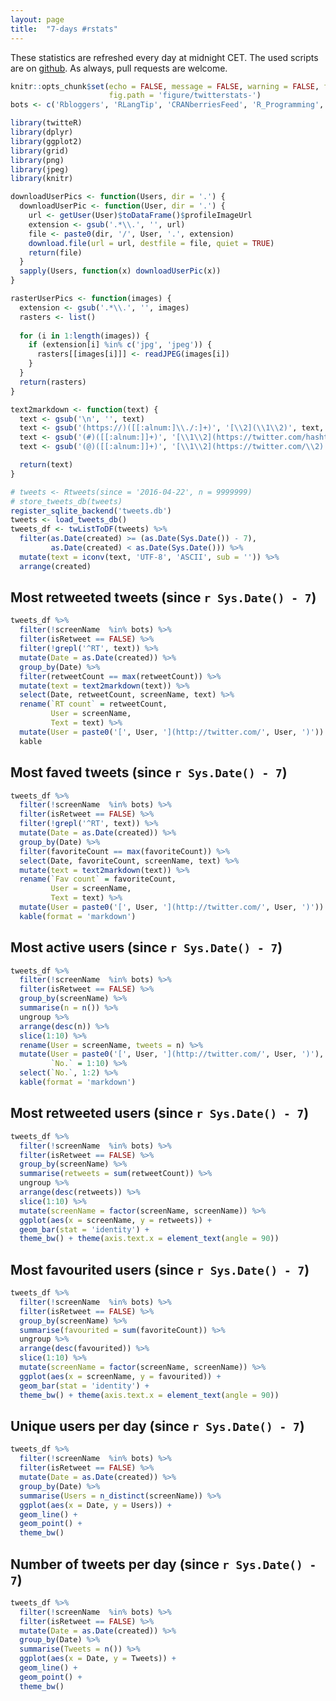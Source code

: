 ```yaml
---
layout: page
title:  "7-days #rstats"
---
```


These statistics are refreshed every day at midnight CET. The used scripts are on [github](https://github.com/calligross/twitteRstats). As always, pull requests are welcome.

```r
knitr::opts_chunk$set(echo = FALSE, message = FALSE, warning = FALSE, fig.width = 10, 
                      fig.path = 'figure/twitterstats-')
bots <- c('Rbloggers', 'RLangTip', 'CRANberriesFeed', 'R_Programming', 'SemanticEarth', 'BigDataTweetBot')
```

```r
library(twitteR)
library(dplyr)
library(ggplot2)
library(grid)
library(png)
library(jpeg)
library(knitr)
```


```r
downloadUserPics <- function(Users, dir = '.') {
  downloadUserPic <- function(User, dir = '.') {
    url <- getUser(User)$toDataFrame()$profileImageUrl
    extension <- gsub('.*\\.', '', url)
    file <- paste0(dir, '/', User, '.', extension)
    download.file(url = url, destfile = file, quiet = TRUE)
    return(file)
  }
  sapply(Users, function(x) downloadUserPic(x))
}

rasterUserPics <- function(images) {
  extension <- gsub('.*\\.', '', images)
  rasters <- list()
  
  for (i in 1:length(images)) {
    if (extension[i] %in% c('jpg', 'jpeg')) {
      rasters[[images[i]]] <- readJPEG(images[i])
    }
  }
  return(rasters)
}

text2markdown <- function(text) {
  text <- gsub('\n', '', text)
  text <- gsub('(https://)([[:alnum:]\\./:]+)', '[\\2](\\1\\2)', text, ignore.case = TRUE)
  text <- gsub('(#)([[:alnum:]]+)', '[\\1\\2](https://twitter.com/hashtag/\\2?src=hash)', text)
  text <- gsub('(@)([[:alnum:]]+)', '[\\1\\2](https://twitter.com/\\2)', text)

  return(text)
}

```

```r
# tweets <- Rtweets(since = '2016-04-22', n = 9999999)
# store_tweets_db(tweets)
register_sqlite_backend('tweets.db')
tweets <- load_tweets_db()
tweets_df <- twListToDF(tweets) %>% 
  filter(as.Date(created) >= (as.Date(Sys.Date()) - 7),
         as.Date(created) < as.Date(Sys.Date())) %>%
  mutate(text = iconv(text, 'UTF-8', 'ASCII', sub = '')) %>%
  arrange(created)
```

## Most retweeted tweets (since `r Sys.Date() - 7`)

```r
tweets_df %>%
  filter(!screenName  %in% bots) %>%
  filter(isRetweet == FALSE) %>%
  filter(!grepl('^RT', text)) %>%
  mutate(Date = as.Date(created)) %>%
  group_by(Date) %>%
  filter(retweetCount == max(retweetCount)) %>%
  mutate(text = text2markdown(text)) %>%
  select(Date, retweetCount, screenName, text) %>%
  rename(`RT count` = retweetCount,
         User = screenName,
         Text = text) %>%
  mutate(User = paste0('[', User, '](http://twitter.com/', User, ')')) %>%
  kable
```

## Most faved tweets (since `r Sys.Date() - 7`)

```r
tweets_df %>%
  filter(!screenName  %in% bots) %>%
  filter(isRetweet == FALSE) %>%
  filter(!grepl('^RT', text)) %>%
  mutate(Date = as.Date(created)) %>%
  group_by(Date) %>%
  filter(favoriteCount == max(favoriteCount)) %>%
  select(Date, favoriteCount, screenName, text) %>%
  mutate(text = text2markdown(text)) %>%
  rename(`Fav count` = favoriteCount,
         User = screenName,
         Text = text) %>%
  mutate(User = paste0('[', User, '](http://twitter.com/', User, ')')) %>%
  kable(format = 'markdown')
```

## Most active users (since `r Sys.Date() - 7`)

```r
tweets_df %>%
  filter(!screenName  %in% bots) %>%
  filter(isRetweet == FALSE) %>%
  group_by(screenName) %>%
  summarise(n = n()) %>%
  ungroup %>%
  arrange(desc(n)) %>%
  slice(1:10) %>%
  rename(User = screenName, tweets = n) %>%
  mutate(User = paste0('[', User, '](http://twitter.com/', User, ')'),
         `No.` = 1:10) %>%
  select(`No.`, 1:2) %>%
  kable(format = 'markdown')

```

## Most retweeted users (since `r Sys.Date() - 7`)

```r
tweets_df %>%
  filter(!screenName  %in% bots) %>%
  filter(isRetweet == FALSE) %>%
  group_by(screenName) %>%
  summarise(retweets = sum(retweetCount)) %>%
  ungroup %>%
  arrange(desc(retweets)) %>%
  slice(1:10) %>%
  mutate(screenName = factor(screenName, screenName)) %>%
  ggplot(aes(x = screenName, y = retweets)) +
  geom_bar(stat = 'identity') +
  theme_bw() + theme(axis.text.x = element_text(angle = 90))

```

## Most favourited users (since `r Sys.Date() - 7`)

```r
tweets_df %>%
  filter(!screenName  %in% bots) %>%
  filter(isRetweet == FALSE) %>%
  group_by(screenName) %>%
  summarise(favourited = sum(favoriteCount)) %>%
  ungroup %>%
  arrange(desc(favourited)) %>%
  slice(1:10) %>%
  mutate(screenName = factor(screenName, screenName)) %>%
  ggplot(aes(x = screenName, y = favourited)) +
  geom_bar(stat = 'identity') +
  theme_bw() + theme(axis.text.x = element_text(angle = 90))

```

## Unique users per day (since `r Sys.Date() - 7`)

```r
tweets_df %>%
  filter(!screenName  %in% bots) %>%
  filter(isRetweet == FALSE) %>%
  mutate(Date = as.Date(created)) %>%
  group_by(Date) %>%
  summarise(Users = n_distinct(screenName)) %>%
  ggplot(aes(x = Date, y = Users)) +
  geom_line() +
  geom_point() +
  theme_bw()

```

## Number of tweets per day (since `r Sys.Date() - 7`)

```r
tweets_df %>%
  filter(!screenName  %in% bots) %>%
  filter(isRetweet == FALSE) %>%
  mutate(Date = as.Date(created)) %>%
  group_by(Date) %>%
  summarise(Tweets = n()) %>%
  ggplot(aes(x = Date, y = Tweets)) +
  geom_line() +
  geom_point() +
  theme_bw()
```

